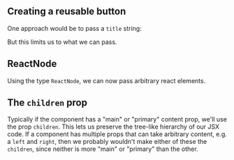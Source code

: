 
## Creating a reusable button

One approach would be to pass a `title` string:

<Example code={buttonTitle} />

But this limits us to what we can pass.

## ReactNode

Using the type `ReactNode`, we can now pass arbitrary react elements.

<Example code={buttonTitleNode} />

## The `children` prop

Typically if the component has a "main" or "primary" content prop, we'll use the prop `children`. This lets us preserve the tree-like hierarchy of our JSX code. If a component has multiple props that can take arbitrary content, e.g. a `left` and `right`, then we probably wouldn't make either of these the `children`, since neither is more "main" or "primary" than the other.

<Example code={buttonChildren} />
